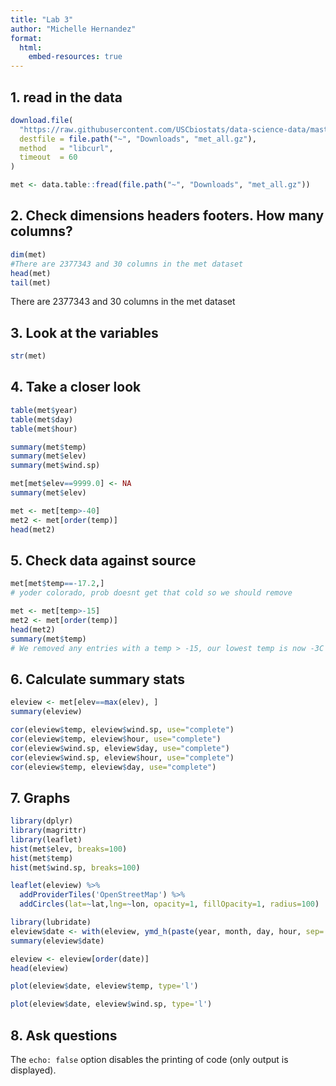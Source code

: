 ```yaml
---
title: "Lab 3"
author: "Michelle Hernandez"
format:
  html:
    embed-resources: true
---
```


## 1. read in the data

```r
download.file(
  "https://raw.githubusercontent.com/USCbiostats/data-science-data/master/02_met/met_all.gz",
  destfile = file.path("~", "Downloads", "met_all.gz"),
  method   = "libcurl",
  timeout  = 60
)

met <- data.table::fread(file.path("~", "Downloads", "met_all.gz"))

```

## 2. Check dimensions headers footers. How many columns?

```r
dim(met)
#There are 2377343 and 30 columns in the met dataset
head(met)
tail(met)

```

There are 2377343 and 30 columns in the met dataset

## 3. Look at the variables

```r
str(met)

```

## 4. Take a closer look

```r
table(met$year)
table(met$day)
table(met$hour)

summary(met$temp)
summary(met$elev)
summary(met$wind.sp)

met[met$elev==9999.0] <- NA
summary(met$elev)

met <- met[temp>-40]
met2 <- met[order(temp)]
head(met2)

```

## 5. Check data against source

```r
met[met$temp==-17.2,]
# yoder colorado, prob doesnt get that cold so we should remove

met <- met[temp>-15]
met2 <- met[order(temp)]
head(met2)
summary(met$temp)
# We removed any entries with a temp > -15, our lowest temp is now -3C which is reasonable

```

## 6. Calculate summary stats

```r
eleview <- met[elev==max(elev), ]
summary(eleview)

cor(eleview$temp, eleview$wind.sp, use="complete")
cor(eleview$temp, eleview$hour, use="complete")
cor(eleview$wind.sp, eleview$day, use="complete")
cor(eleview$wind.sp, eleview$hour, use="complete")
cor(eleview$temp, eleview$day, use="complete")

```

## 7. Graphs

```r
library(dplyr) 
library(magrittr)
library(leaflet)
hist(met$elev, breaks=100)
hist(met$temp)
hist(met$wind.sp, breaks=100)

leaflet(eleview) %>%
  addProviderTiles('OpenStreetMap') %>% 
  addCircles(lat=~lat,lng=~lon, opacity=1, fillOpacity=1, radius=100)

library(lubridate)
eleview$date <- with(eleview, ymd_h(paste(year, month, day, hour, sep= ' ')))
summary(eleview$date)

eleview <- eleview[order(date)]
head(eleview)

plot(eleview$date, eleview$temp, type='l')

plot(eleview$date, eleview$wind.sp, type='l')

```

## 8. Ask questions

The `echo: false` option disables the printing of code (only output is displayed).
